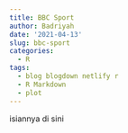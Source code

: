 ```yaml
---
title: BBC Sport
author: Badriyah
date: '2021-04-13'
slug: bbc-sport
categories:
  - R
tags:
  - blog blogdown netlify r
  - R Markdown
  - plot
---
```

isiannya di sini